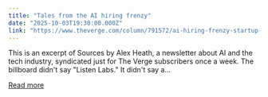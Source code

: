 ```yaml
---
title: "Tales from the AI hiring frenzy"
date: "2025-10-03T19:30:00.000Z"
link: "https://www.theverge.com/column/791572/ai-hiring-frenzy-startup-challenges"
---
```


This is an excerpt of Sources by Alex Heath, a newsletter about AI and the tech industry, syndicated just for The Verge subscribers once a week.
The billboard didn't say "Listen Labs." It didn't say a...

[Read more](https://www.theverge.com/column/791572/ai-hiring-frenzy-startup-challenges)
